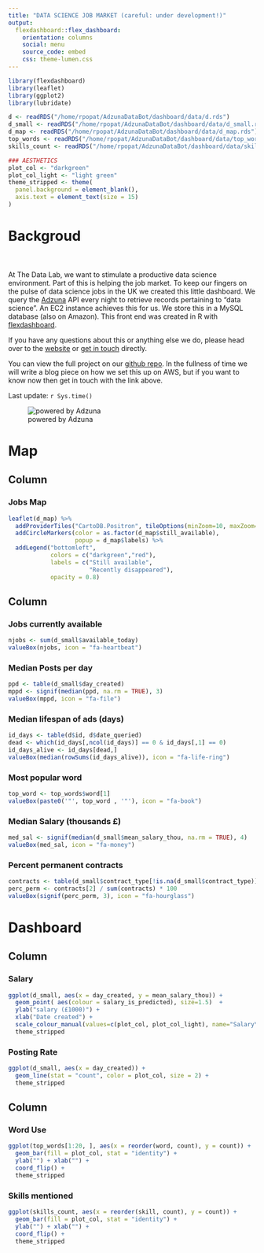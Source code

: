 ```yaml
---
title: "DATA SCIENCE JOB MARKET (careful: under development!)"
output: 
  flexdashboard::flex_dashboard:
    orientation: columns
    social: menu
    source_code: embed
    css: theme-lumen.css
---
```


```r
library(flexdashboard)
library(leaflet)
library(ggplot2)
library(lubridate)

d <- readRDS("/home/rpopat/AdzunaDataBot/dashboard/data/d.rds")
d_small <- readRDS("/home/rpopat/AdzunaDataBot/dashboard/data/d_small.rds")
d_map <- readRDS("/home/rpopat/AdzunaDataBot/dashboard/data/d_map.rds")
top_words <- readRDS("/home/rpopat/AdzunaDataBot/dashboard/data/top_words.rds")
skills_count <- readRDS("/home/rpopat/AdzunaDataBot/dashboard/data/skills_count.rds")

### AESTHETICS
plot_col <- "darkgreen"
plot_col_light <- "light green"
theme_stripped <- theme(
  panel.background = element_blank(),
  axis.text = element_text(size = 15)
)
```

Backgroud {.sidebar}
=======================================================================

<br></br>
At The Data Lab, we want to stimulate a productive data science environment. Part of this is helping the job market. To keep our fingers on the pulse of data science jobs in the UK we created this little dashboard. We query the [Adzuna](https://developer.adzuna.com/) API every night to retrieve records pertaining to "data science". An EC2 instance achieves this for us. We store this in a MySQL database (also on Amazon). This front end was created in R with [flexdashboard](http://rmarkdown.rstudio.com/flexdashboard/index.html).

If you have any questions about this or anything else we do, please head over to the [website](http://thedatalab.com/) or [get in touch](mailto:info@thedatalab.com) directly.

You can view the full project on our [github repo](https://github.com/rmnppt/AdzunaDataBot). In the fullness of time we will write a blog piece on how we set this up on AWS, but if you want to know now then get in touch with the link above.

Last update: `r Sys.time()`


![powered by Adzuna](/home/rpopat/AdzunaDataBot/logos/adzuna_logo_small.jpg)


Map
=======================================================================

Column {data-width=650}
-----------------------------------------------------------------------

### Jobs Map

```r
leaflet(d_map) %>%
  addProviderTiles("CartoDB.Positron", tileOptions(minZoom=10, maxZoom=17)) %>%  
  addCircleMarkers(color = as.factor(d_map$still_available),
                   popup = d_map$labels) %>%
  addLegend("bottomleft", 
            colors = c("darkgreen","red"),
            labels = c("Still available",
                       "Recently disappeared"), 
            opacity = 0.8)
```

Column {data-width=400}
-----------------------------------------------------------------------

### Jobs currently available

```r
njobs <- sum(d_small$available_today)
valueBox(njobs, icon = "fa-heartbeat")
```

### Median Posts per day

```r
ppd <- table(d_small$day_created)
mppd <- signif(median(ppd, na.rm = TRUE), 3)
valueBox(mppd, icon = "fa-file")
```

### Median lifespan of ads (days)

```r
id_days <- table(d$id, d$date_queried)
dead <- which(id_days[,ncol(id_days)] == 0 & id_days[,1] == 0)
id_days_alive <- id_days[dead,]
valueBox(median(rowSums(id_days_alive)), icon = "fa-life-ring")
```

### Most popular word

```r
top_word <- top_words$word[1]
valueBox(paste0('"', top_word , '"'), icon = "fa-book")
```

### Median Salary (thousands £)

```r
med_sal <- signif(median(d_small$mean_salary_thou, na.rm = TRUE), 4)
valueBox(med_sal, icon = "fa-money")
```

### Percent permanent contracts

```r
contracts <- table(d_small$contract_type[!is.na(d_small$contract_type)])
perc_perm <- contracts[2] / sum(contracts) * 100
valueBox(signif(perc_perm, 3), icon = "fa-hourglass")
```



Dashboard
=======================================================================

Column {data-width=400}
-----------------------------------------------------------------------

### Salary

```r
ggplot(d_small, aes(x = day_created, y = mean_salary_thou)) + 
  geom_point( aes(colour = salary_is_predicted), size=1.5)  + 
  ylab("salary (£1000)") + 
  xlab("Date created") +  
  scale_colour_manual(values=c(plot_col, plot_col_light), name="Salary\nType", breaks=c("0", "1"), labels=c("Actual", "Predicted")) + 
  theme_stripped 
```

### Posting Rate

```r
ggplot(d_small, aes(x = day_created)) +
  geom_line(stat = "count", color = plot_col, size = 2) +
  theme_stripped
```


Column {data-width=400}
-----------------------------------------------------------------------

### Word Use

```r
ggplot(top_words[1:20, ], aes(x = reorder(word, count), y = count)) +
  geom_bar(fill = plot_col, stat = "identity") +
  ylab("") + xlab("") +
  coord_flip() +
  theme_stripped
```

### Skills mentioned
```r
ggplot(skills_count, aes(x = reorder(skill, count), y = count)) +
  geom_bar(fill = plot_col, stat = "identity") +
  ylab("") + xlab("") +
  coord_flip() +
  theme_stripped
```
